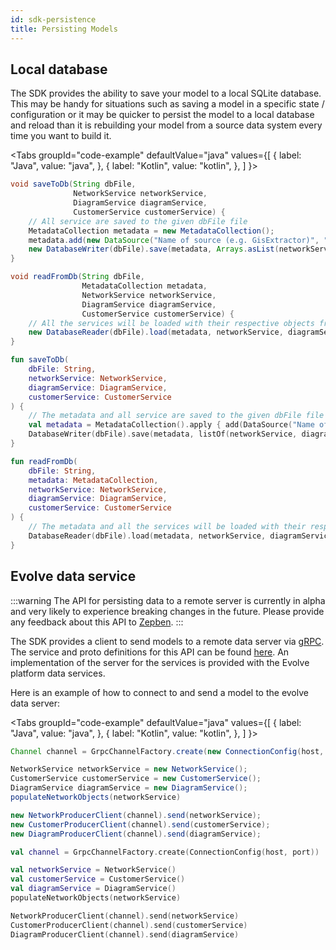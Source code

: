 ```yaml
---
id: sdk-persistence
title: Persisting Models
---
```



## Local database

The SDK provides the ability to save your model to a local SQLite database. This may be handy for situations such as saving a 
model in a specific state / configuration or it may be quicker to persist the model to a local database and reload than
it is rebuilding your model from a source data system every time you want to build it.

<Tabs
    groupId="code-example"
    defaultValue="java"
    values={[
        { label: "Java", value: "java", },
        { label: "Kotlin", value: "kotlin", },
    ]
}>
<TabItem value="java">

```java
void saveToDb(String dbFile,
              NetworkService networkService,
              DiagramService diagramService,
              CustomerService customerService) {
    // All service are saved to the given dbFile file
    MetadataCollection metadata = new MetadataCollection();
    metadata.add(new DataSource("Name of source (e.g. GisExtractor)", "0.1", Instant.now()));
    new DatabaseWriter(dbFile).save(metadata, Arrays.asList(networkService, diagramService, customerService));
}

void readFromDb(String dbFile,
                MetadataCollection metadata,
                NetworkService networkService,
                DiagramService diagramService,
                CustomerService customerService) {
    // All the services will be loaded with their respective objects from dbFile
    new DatabaseReader(dbFile).load(metadata, networkService, diagramService, customerService)
}
```

</TabItem>
<TabItem  value="kotlin">

```kotlin
fun saveToDb(
    dbFile: String,
    networkService: NetworkService,
    diagramService: DiagramService,
    customerService: CustomerService
) {
    // The metadata and all service are saved to the given dbFile file
    val metadata = MetadataCollection().apply { add(DataSource("Name of source (e.g. GisExtractor)", version = "0.1")) }
    DatabaseWriter(dbFile).save(metadata, listOf(networkService, diagramService, customerService))
}

fun readFromDb(
    dbFile: String,
    metadata: MetadataCollection,
    networkService: NetworkService,
    diagramService: DiagramService,
    customerService: CustomerService
) {
    // The metadata and all the services will be loaded with their respective objects from dbFile
    DatabaseReader(dbFile).load(metadata, networkService, diagramService, customerService)
}
```

</TabItem>
</Tabs>

## Evolve data service

:::warning
The API for persisting data to a remote server is currently in alpha and very likely to experience breaking changes 
in the future. Please provide any feedback about this API to [Zepben](https://www.zepben.com).
:::

The SDK provides a client to send models to a remote data server via [gRPC](https://grpc.io/). The service and proto 
definitions for this API can be found [here](https://github.com/zepben/evolve-grpc). An implementation of the server for 
the services is provided with the Evolve platform data services.

Here is an example of how to connect to and send a model to the evolve data server:

<Tabs
    groupId="code-example"
    defaultValue="java"
    values={[
        { label: "Java", value: "java", },
        { label: "Kotlin", value: "kotlin", },
    ]
}>
<TabItem value="java">

```java
Channel channel = GrpcChannelFactory.create(new ConnectionConfig(host, port));

NetworkService networkService = new NetworkService();
CustomerService customerService = new CustomerService();
DiagramService diagramService = new DiagramService();
populateNetworkObjects(networkService)

new NetworkProducerClient(channel).send(networkService);
new CustomerProducerClient(channel).send(customerService);
new DiagramProducerClient(channel).send(diagramService);
```

</TabItem>
<TabItem  value="kotlin">

```kotlin
val channel = GrpcChannelFactory.create(ConnectionConfig(host, port))

val networkService = NetworkService()
val customerService = CustomerService()
val diagramService = DiagramService()
populateNetworkObjects(networkService)

NetworkProducerClient(channel).send(networkService)
CustomerProducerClient(channel).send(customerService)
DiagramProducerClient(channel).send(diagramService)
```

</TabItem>
</Tabs>

